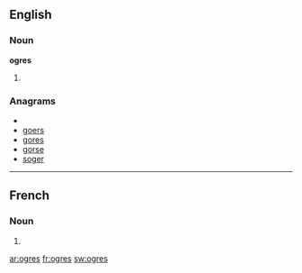 ==English==

===Noun===
'''ogres'''

# {{plural of|[[ogre]]}}

===Anagrams===
* {{alphagram|egors}}
* [[goers#English|goers]]
* [[gores#English|gores]]
* [[gorse#English|gorse]]
* [[soger#English|soger]]

----

==French==

===Noun===
{{infl|fr|plural}} {{m|p}}

# {{plural of|[[ogre#French|ogre]]|lang=fr}}

[[ar:ogres]]
[[fr:ogres]]
[[sw:ogres]]